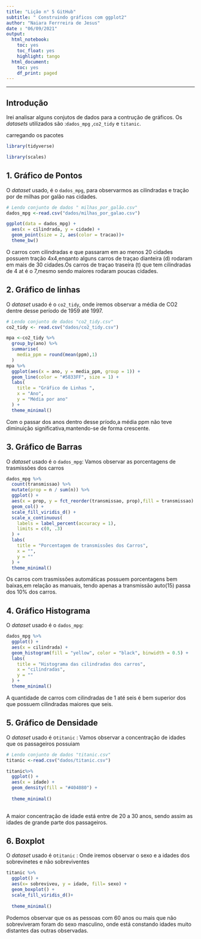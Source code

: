 ---
title: "Lição n° 5 GitHub"
subtitle: " Construindo gráficos com ggplot2"
author: "Naiara Ferrreira de Jesus"
date : "06/09/2021"
output:
  html_notebook:
    toc: yes
    toc_float: yes
    highlight: tango
  html_document:
    toc: yes
    df_print: paged
---


---

## Introdução

Irei analisar alguns conjutos de dados para a contrução de gráficos. Os *datasets* utilizados são :`dados_mpg` ,`co2_tidy` e `titanic`.

 carregando os pacotes
```{r}
library(tidyverse)

library(scales)
```



## 1. Gráfico de Pontos

O *dataset* usado, é o `dados_mpg`, para observarmos as cilindradas e tração por  de milhas por galão nas cidades.

```{r}
# Lendo conjunto de dados " milhas_por_galão.csv"
dados_mpg <-read.csv("dados/milhas_por_galao.csv")
```


```{r}
ggplot(data = dados_mpg) +
  aes(x = cilindrada, y = cidade) +
  geom_point(size = 2, aes(color = tracao))+
  theme_bw()
```
O carros com cilindradas e que passaram em ao menos 20 cidades possuem tração 4x4,enqanto alguns carros de traçao dianteira (d) rodaram em mais de 30 cidades.Os carros de traçao traseira (t) que  tem cilindradas de 4 at é o 7,mesmo sendo maiores rodaram poucas cidades.

## 2. Gráfico de linhas

O *dataset* usado é o `co2_tidy`, onde iremos observar a média de CO2 dentre desse período de 1959 até 1997.

```{r}
# Lendo conjunto de dados "co2_tidy.csv"
co2_tidy <- read.csv("dados/co2_tidy.csv")
```

```{r}
mpa <-co2_tidy %>%
  group_by(ano) %>%
  summarise(
    media_ppm = round(mean(ppm),1)
  )
mpa %>% 
  ggplot(aes(x = ano, y = media_ppm, group = 1)) +
  geom_line(color = "#5833FF", size = 1) +
  labs(
    title = "Gráfico de Linhas ",
    x = "Ano",
    y = "Média por ano"
  ) +
  theme_minimal()
```

 Com o passar dos anos dentro desse príodo,a média ppm não teve diminuição significativa,mantendo-se de forma crescente.
 

## 3. Gráfico  de Barras
O *dataset* usado é o `dados_mpg`: Vamos observar as porcentagens de trasmissões dos carros
 
```{r}
dados_mpg %>% 
  count(transmissao) %>% 
  mutate(prop = n / sum(n)) %>% 
  ggplot() +
  aes(x = prop, y = fct_reorder(transmissao, prop),fill = transmissao) +
  geom_col() +
  scale_fill_viridis_d() +
  scale_x_continuous(
    labels = label_percent(accuracy = 1), 
    limits = c(0, .3)
  ) +
  labs(
    title = "Porcentagem de transmissões dos Carros",
    x = "",
    y = ""
  ) +
  theme_minimal()
```
 Os carros com trasmissões automáticas possuem porcentagens bem baixas,em relação as manuais, tendo apenas a transmissão auto(15) passa dos 10% dos carros.

## 4. Gráfico Histograma

O *dataset* usado é o `dados_mpg`:
 
```{r}
dados_mpg %>%
  ggplot() +
  aes(x = cilindrada) +
  geom_histogram(fill = "yellow", color = "black", binwidth = 0.5) +
  labs(
    title = "Histograma das cilindradas dos carros",
    x = "cilindradas",
    y = ""
  ) +
  theme_minimal()

```

A quantidade de carros com cilindradas de 1 até seis é bem superior dos que possuem cilindradas maiores que seis. 

## 5. Gráfico de Densidade
 
O *dataset* usado é o`titanic` : Vamos observar a concentração de idades que os passageiros possuiam
```{r}
# Lendo conjunto de dados "titanic.csv"
titanic <-read.csv("dados/titanic.csv")
```


```{r}
titanic%>% 
  ggplot() +
  aes(x = idade) +
  geom_density(fill = "#404080") +
 
  theme_minimal() 
  
```
A  maior concentração de idade  está entre de 20 a 30 anos, sendo assim as idades de grande parte dos passageiros.

## 6. Boxplot

O *dataset* usado é o`titanic` : Onde iremos observar o sexo e a idades dos sobrevinetes e não sobreviventes

```{r}
titanic %>%
  ggplot() +
  aes(x= sobreviveu, y = idade, fill= sexo) +
  geom_boxplot() +
  scale_fill_viridis_d()+
  
  theme_minimal()
```
Podemos observar que os as pessoas com 60 anos ou mais que não sobreviveram foram do sexo masculino, onde está constando idades muito distantes das outras observadas.

